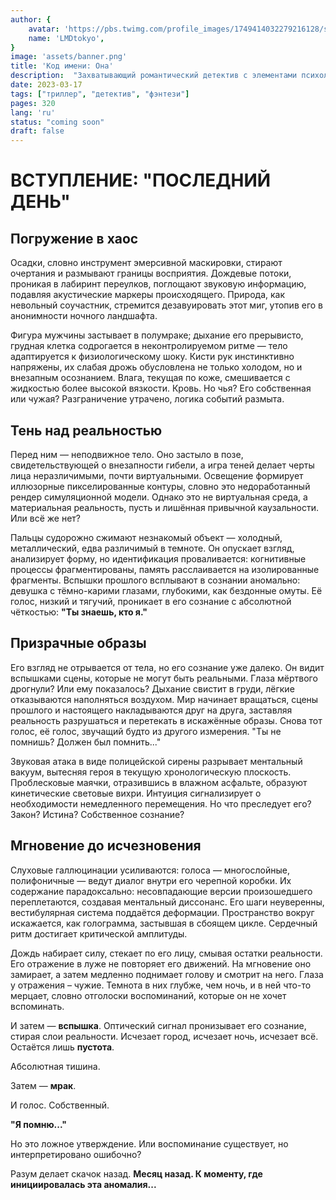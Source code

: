 ```yaml
---
author: {
    avatar: 'https://pbs.twimg.com/profile_images/1749414032279216128/sxf-SdKE_400x400.jpg',
    name: 'LMDtokyo',
}
image: 'assets/banner.png'
title: 'Код имени: Она'
description:  "Захватывающий романтический детектив с элементами психологического триллера и мистики. Где заканчивается реальность и начинается игра?"
date: 2023-03-17
tags: ["триллер", "детектив", "фэнтези"]
pages: 320
lang: 'ru'
status: "coming soon"
draft: false
---
```


# **ВСТУПЛЕНИЕ: "ПОСЛЕДНИЙ ДЕНЬ"**

## **Погружение в хаос**
Осадки, словно инструмент эмерсивной маскировки, стирают очертания и размывают границы восприятия. Дождевые потоки, проникая в лабиринт переулков, поглощают звуковую информацию, подавляя акустические маркеры происходящего. Природа, как невольный соучастник, стремится дезавуировать этот миг, утопив его в анонимности ночного ландшафта.

Фигура мужчины застывает в полумраке; дыхание его прерывисто, грудная клетка содрогается в неконтролируемом ритме — тело адаптируется к физиологическому шоку. Кисти рук инстинктивно напряжены, их слабая дрожь обусловлена не только холодом, но и внезапным осознанием. Влага, текущая по коже, смешивается с жидкостью более высокой вязкости. Кровь. Но чья? Его собственная или чужая? Разграничение утрачено, логика событий размыта.

## **Тень над реальностью**
Перед ним — неподвижное тело. Оно застыло в позе, свидетельствующей о внезапности гибели, а игра теней делает черты лица неразличимыми, почти виртуальными. Освещение формирует иллюзорные пикселированные контуры, словно это недоработанный рендер симуляционной модели. Однако это не виртуальная среда, а материальная реальность, пусть и лишённая привычной каузальности. Или всё же нет?

Пальцы судорожно сжимают незнакомый объект — холодный, металлический, едва различимый в темноте. Он опускает взгляд, анализирует форму, но идентификация проваливается: когнитивные процессы фрагментированы, память расслаивается на изолированные фрагменты. Вспышки прошлого всплывают в сознании аномально: девушка с тёмно-карими глазами, глубокими, как бездонные омуты. Её голос, низкий и тягучий, проникает в его сознание с абсолютной чёткостью: **"Ты знаешь, кто я."**

## **Призрачные образы**
Его взгляд не отрывается от тела, но его сознание уже далеко. Он видит вспышками сцены, которые не могут быть реальными. Глаза мёртвого дрогнули? Или ему показалось? Дыхание свистит в груди, лёгкие отказываются наполняться воздухом. Мир начинает вращаться, сцены прошлого и настоящего накладываются друг на друга, заставляя реальность разрушаться и перетекать в искажённые образы. Снова тот голос, её голос, звучащий будто из другого измерения. "Ты не помнишь? Должен был помнить..."

Звуковая атака в виде полицейской сирены разрывает ментальный вакуум, вытесняя героя в текущую хронологическую плоскость. Проблесковые маячки, отразившись в влажном асфальте, образуют кинетические световые вихри. Интуиция сигнализирует о необходимости немедленного перемещения. Но что преследует его? Закон? Истина? Собственное сознание?

## **Мгновение до исчезновения**
Слуховые галлюцинации усиливаются: голоса — многослойные, полифоничные — ведут диалог внутри его черепной коробки. Их содержание парадоксально: несовпадающие версии произошедшего переплетаются, создавая ментальный диссонанс. Его шаги неуверенны, вестибулярная система поддаётся деформации. Пространство вокруг искажается, как голограмма, застывшая в сбоящем цикле. Сердечный ритм достигает критической амплитуды.

Дождь набирает силу, стекает по его лицу, смывая остатки реальности. Его отражение в луже не повторяет его движений. На мгновение оно замирает, а затем медленно поднимает голову и смотрит на него. Глаза у отражения – чужие. Темнота в них глубже, чем ночь, и в ней что-то мерцает, словно отголоски воспоминаний, которые он не хочет вспоминать. 

И затем — **вспышка**. Оптический сигнал пронизывает его сознание, стирая слои реальности. Исчезает город, исчезает ночь, исчезает всё. Остаётся лишь **пустота**.

Абсолютная тишина.

Затем — **мрак**.

И голос. Собственный.

**"Я помню..."**

Но это ложное утверждение. Или воспоминание существует, но интерпретировано ошибочно?

Разум делает скачок назад. **Месяц назад. К моменту, где инициировалась эта аномалия...**
